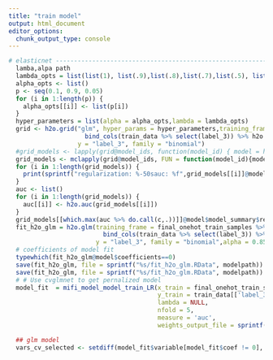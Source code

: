 ```yaml
---
title: "train model"
output: html_document
editor_options: 
  chunk_output_type: console
---
```

```r
# elasticnet --------------------------------------------------------------
  lamba,alpa path
  lambda_opts = list(list(1), list(.9),list(.8),list(.7),list(.5), list(.4),list(.3),list(.2),list(.1), list(.01), list(.001), list(.0001), list(.00001), list(0))
  alpha_opts <- list()
  p <- seq(0.1, 0.9, 0.05)
  for (i in 1:length(p)) {
    alpha_opts[[i]] <- list(p[i])
  }
  hyper_parameters = list(alpha = alpha_opts,lambda = lambda_opts)
  grid <- h2o.grid("glm", hyper_params = hyper_parameters,training_frame = final_onehot_train_samples %>% select(feat_model) %>%
                     bind_cols(train_data %>% select(label_3)) %>% h2o::as.h2o(),
                   y = "label_3", family = "binomial")
  #grid_models <- lapply(grid@model_ids, function(model_id) { model = h2o.getModel(model_id) })
  grid_models <- mclapply(grid@model_ids, FUN = function(model_id){model = h2o.getModel(model_id)}, mc.cores = mc_cores)
  for (i in 1:length(grid_models)) {
    print(sprintf("regularization: %-50sauc: %f",grid_models[[i]]@model$model_summary$regularization, h2o.auc(grid_models[[i]])))
  }
  auc <- list()
  for (i in 1:length(grid_models)) {
    auc[[i]] <- h2o.auc(grid_models[[i]])
  }
  grid_models[[which.max(auc %>% do.call(c,.))]]@model$model_summary$regularization
  fit_h2o_glm = h2o.glm(training_frame = final_onehot_train_samples %>% select(feat_model) %>%
                          bind_cols(train_data %>% select(label_3)) %>% h2o::as.h2o(),
                        y = "label_3", family = "binomial",alpha = 0.85, lambda = 1.0E-4)
  # coefficients of model fit
  typewhich(fit_h2o_glm@model$coefficients==0)
  save(fit_h2o_glm, file = sprintf("%s/fit_h2o_glm.RData", modelpath))
  save(fit_h2o_glm, file = sprintf("%s/fit_h2o_glm.RData", modelpath))
  # # Use cvglmnet to get pernalized model
  model_fit  = mifi_model_model_train_LR(x_train = final_onehot_train_samples %>% select(feat_model),
                                         y_train = train_data[['label_3']],
                                         lambda = NULL,
                                         nfold = 5,
                                         measure = 'auc',
                                         weights_output_file = sprintf("%s/model_weights_output.csv", modelpath))

  ## glm model
  vars_cv_selected <- setdiff(model_fit$variable[model_fit$coef != 0], '(Intercept)')
```

